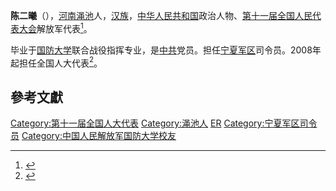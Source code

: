 '''陈二曦'''（{{bd|1950年||}}），[[河南|河南]][[渑池|渑池]]人，[[汉族|汉族]]，[[中华人民共和国|中华人民共和国]]政治人物、[[第十一届全国人民代表大会|第十一届全国人民代表大会]]解放军代表<ref>{{cite web|author=新华网|title=第十一届全国人大代表|url=http://news.xinhuanet.com/ziliao/2008-03/03/content_7708230.htm?node=36628|publisher=新华网|accessdate=2014-01-07}}</ref>。

毕业于[[国防大学|国防大学]]联合战役指挥专业，是[[中共|中共]]党员。担任[[宁夏军区|宁夏军区]]司令员。2008年起担任全国人大代表<ref>{{cite news|title=全国人大代表信息-陈二曦|url= http://210.82.31.1:8084/delegate/viewDelegate.action?dbid=112873|accessdate=2013-04-05|newspaper=全国人大网|archive-url=https://web.archive.org/web/20140527230842/http://www.npc.gov.cn/delegate/viewDelegate.action?dbid=112873|archive-date=2014-05-27|dead-url=yes}}</ref>。

==參考文獻==
{{reflist}}
[[Category:第十一届全国人大代表|Category:第十一届全国人大代表]]
[[Category:渑池人|Category:渑池人]]
[[Category:陈姓|ER]]
[[Category:宁夏军区司令员|Category:宁夏军区司令员]]
[[Category:中国人民解放军国防大学校友|Category:中国人民解放军国防大学校友]]